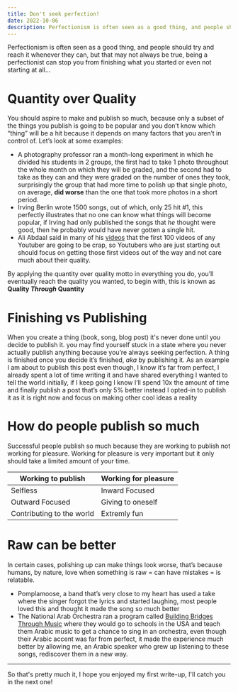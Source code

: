 ```yaml
---
title: Don't seek perfection!
date: 2022-10-06
description: Perfectionism is often seen as a good thing, and people should try and reach it whenever they can, but that may not always be true, being a perfectionist can stop you from finishing what you started or even not start at all..
---
```


Perfectionism is often seen as a good thing, and people should try and reach it whenever they can, but that may not always be true, being a perfectionist can stop you from finishing what you started or even not starting at all...

# Quantity over Quality

You should aspire to make and publish so much, because only a subset of the things you publish is going to be popular and you don’t know which “thing” will be a hit because it depends on many factors that you aren’t in control of. Let’s look at some examples:

- A photography professor ran a month-long experiment in which he divided his students in 2 groups, the first had to take 1 photo throughout the whole month on which they will be graded, and the second had to take as they can and they were graded on the number of ones they took, surprisingly the group that had more time to polish up that single photo, on average, **did worse** than the one that took more photos in a short period.
- Irving Berlin wrote 1500 songs, out of which, only 25 hit #1, this perfectly illustrates that no one can know what things will become popular, if Irving had only published the songs that _he_ thought were good, then he probably would have never gotten a single hit.
- Ali Abdaal said in many of his [videos](https://twitter.com/aliabdaal/status/1362144792197611523) that the first 100 videos of any Youtuber are going to be crap, so Youtubers who are just starting out should focus on getting those first videos out of the way and not care much about their quality.

By applying the quantity over quality motto in everything you do, you’ll eventually reach the quality you wanted, to begin with, this is known as **Quality _Through_ Quantity**

# Finishing vs Publishing

When you create a thing (book, song, blog post) it's never done until you decide to publish it. you may find yourself stuck in a state where you never actually publish anything because you’re always seeking perfection. A thing is finished once you decide it’s finished, _aka_ by publishing it.
As an example I am about to publish this post even though, I know it’s far from perfect, I already spent a lot of time writing it and have shared everything I wanted to tell the world initially, if I keep going I know I’ll spend 10x the amount of time and finally publish a post that’s only 5% better instead I opted-in to publish it as it is right now and focus on making other cool ideas a reality

# How do people publish so much

Successful people publish so much because they are working to publish not working for pleasure. Working for pleasure is very important but it only should take a limited amount of your time.

<Table>
  <thead>
    <tr>
      <th>Working to publish</th>
      <th>Working for pleasure</th>
    </tr>
  </thead>
  <tbody>
    <tr>
      <td>Selfless</td>
      <td>Inward Focused</td>
    </tr>
    <tr>
      <td>Outward Focused</td>
      <td>Giving to oneself</td>
    </tr>
    <tr>
      <td>Contributing to the world</td>
      <td>Extremly fun</td>
    </tr>
  </tbody>
</Table>

# Raw can be better

In certain cases, polishing up can make things look worse, that’s because humans, by nature, love when something is raw = can have mistakes = is relatable.

- Pomplamoose, a band that’s very close to my heart has used a take where the singer forgot the lyrics and started laughing, most people loved this and thought it made the song so much better
- The National Arab Orchestra ran a program called [Building Bridges Through Music](https://www.youtube.com/playlist?list=PLWygykGd2MWhVO-JFk1hgclyMoCv34ktr) where they would go to schools in the USA and teach them Arabic music to get a chance to sing in an orchestra, even though their Arabic accent was far from perfect, it made the experience much better by allowing me, an Arabic speaker who grew up listening to these songs, rediscover them in a new way.

---

So that's pretty much it, I hope you enjoyed my first write-up, I'll catch you in the next one!
